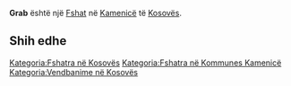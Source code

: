 {{Fshat në Kosovës
 | Emri                = Grab
| srp_N_name = Grab
| srp_N_FULL_NAME_RO = Grab
| srp_N_FULL_NAME_ND_RO = Grab
| srp_N_SORT_NAME_RG = GRAB
| srp_N_FULL_NAME_RG = Grab
| srp_N_FULL_NAME_ND_RG = Grab

 | Emri (Rasa dhanore) = 
 | Figura              = 
 | Shteti              = Kosovo
 | Komuna              = Kamenicë
 | Kodi postar         = 
 | Sipërfaqja          = 

 | Popullsia           = 

 | Regj. i popullsisë  = 
 | Dend. e popullsisë  = 
 | Faqja zyrtare       = 
 <!--- Koordinatat ----> 
 | Gjerësia            = 42.786111
 | Gjatësia            = 20.502778
 | Lartësia            = 
}}
'''Grab''' është një [[Fshat]] në [[Kamenicë]] të [[Kosovës]].

<!-- == Gjeografia == -->
<!-- == Historia == -->
<!-- == Demografia == -->
== Shih edhe ==
{{Komuna Kamenicë}}
{{Kosovo-Administrata-Cung}}

[[Kategoria:Fshatra në Kosovës]]
[[Kategoria:Fshatra në Kommunes Kamenicë]]
[[Kategoria:Vendbanime në Kosovës]]